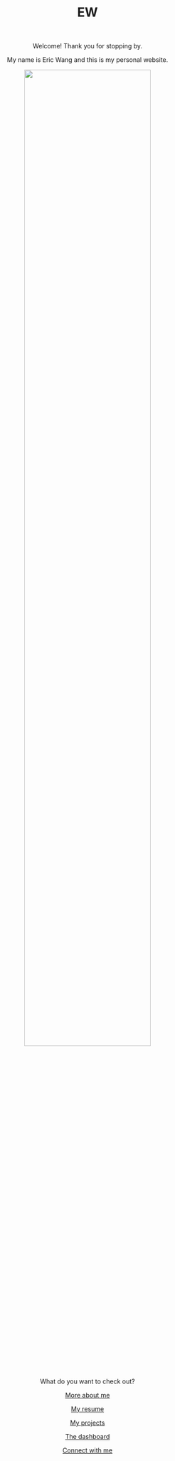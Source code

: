 

<center> <h1>EW</h1> </center>

<br>
<center>

Welcome! Thank you for stopping by.

My name is Eric Wang and this is my personal website.

<img src="images/pfp.jpeg" style="width:75%">


What do you want to check out?

[More about me](about.html)

[My resume](resume.html)

[My projects](plotly.html)

[The dashboard](dashboard.html)

[Connect with me](connect.html)